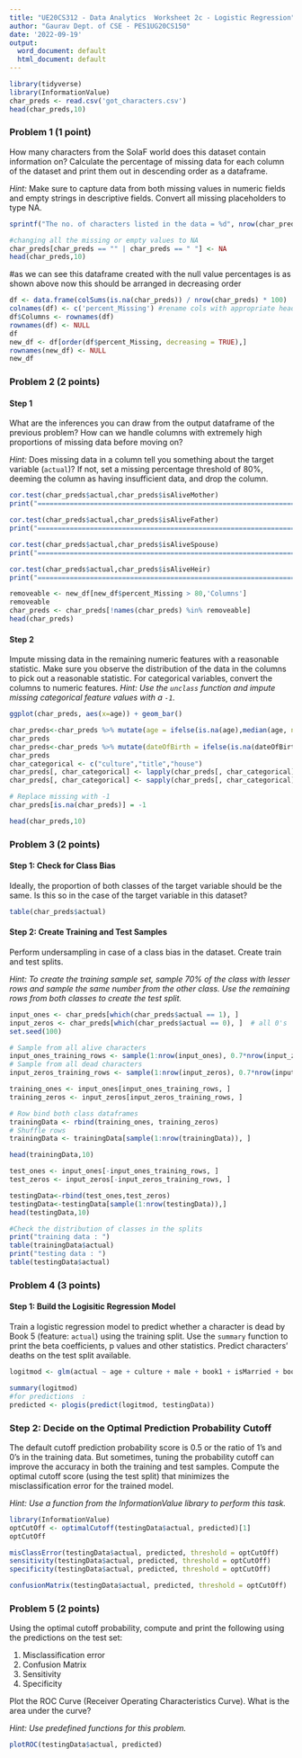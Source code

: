 ---
title: "UE20CS312 - Data Analytics  Worksheet 2c - Logistic Regression"
author: "Gaurav Dept. of CSE - PES1UG20CS150"
date: '2022-09-19'
output:
  word_document: default
  html_document: default
---
```{r}
library(tidyverse)
library(InformationValue)
char_preds <- read.csv('got_characters.csv')
head(char_preds,10)
```
### Problem 1 (1 point)

How many characters from the SoIaF world does this dataset contain information on? 
Calculate the percentage of missing data for each column of the dataset and print them out in descending order as a dataframe. 

*Hint:* Make sure to capture data from both missing values in numeric fields and empty strings in descriptive fields. Convert all missing placeholders to type NA.
```{r}
sprintf("The no. of characters listed in the data = %d", nrow(char_preds))
```

```{r}
#changing all the missing or empty values to NA
char_preds[char_preds == "" | char_preds == " "] <- NA
head(char_preds,10)
```


#as we can see this dataframe created with the null value percentages is as shown above now this should be arranged in decreasing order
```{r}
df <- data.frame(colSums(is.na(char_preds)) / nrow(char_preds) * 100)
colnames(df) <- c('percent_Missing') #rename cols with appropriate headers
df$Columns <- rownames(df)
rownames(df) <- NULL
df
new_df <- df[order(df$percent_Missing, decreasing = TRUE),]
rownames(new_df) <- NULL
new_df
```
### Problem 2 (2 points)

#### Step 1
What are the inferences you can draw from the output dataframe of the previous problem? How can we handle columns with extremely high proportions of missing data before moving on?

*Hint:* Does missing data in a column tell you something about the target variable (`actual`)? If not, set a missing percentage threshold of 80%, deeming the column as having insufficient data, and drop the column. 
```{r}
cor.test(char_preds$actual,char_preds$isAliveMother)
print("===================================================================================================")

cor.test(char_preds$actual,char_preds$isAliveFather)
print("===================================================================================================")

cor.test(char_preds$actual,char_preds$isAliveSpouse)
print("===================================================================================================")

cor.test(char_preds$actual,char_preds$isAliveHeir)
print("===================================================================================================")
```
```{r}
removeable <- new_df[new_df$percent_Missing > 80,'Columns']
removeable
char_preds <- char_preds[!names(char_preds) %in% removeable]
head(char_preds)
```
#### Step 2
Impute missing data in the remaining numeric features with a reasonable statistic. Make sure you observe the distribution of the data in the columns to pick out a reasonable statistic. For categorical variables, convert the columns to numeric features. _Hint: Use the `unclass` function and impute missing categorical feature values with a `-1`._
```{r}
ggplot(char_preds, aes(x=age)) + geom_bar() 
```

```{r}
char_preds<-char_preds %>% mutate(age = ifelse(is.na(age),median(age, na.rm = T),age))
char_preds
char_preds<-char_preds %>% mutate(dateOfBirth = ifelse(is.na(dateOfBirth),median(dateOfBirth, na.rm = T),dateOfBirth))
char_preds
char_categorical <- c("culture","title","house")
char_preds[, char_categorical] <- lapply(char_preds[, char_categorical], as.factor)
char_preds[, char_categorical] <- sapply(char_preds[, char_categorical], unclass)

# Replace missing with -1
char_preds[is.na(char_preds)] = -1

head(char_preds,10)

```
### Problem 3 (2 points)

#### Step 1: Check for Class Bias 
Ideally, the proportion of both classes of the target variable should be the same. Is this so in the case of the target variable in this dataset? 
```{r}
table(char_preds$actual)
```
#### Step 2: Create Training and Test Samples 
Perform undersampling in case of a class bias in the dataset. Create train and test splits. 

_Hint: To create the training sample set, sample 70% of the class with lesser rows and sample the same number from the other class. Use the remaining rows from both classes to create the test split._
```{r}
input_ones <- char_preds[which(char_preds$actual == 1), ]
input_zeros <- char_preds[which(char_preds$actual == 0), ]  # all 0's
set.seed(100)  

# Sample from all alive characters
input_ones_training_rows <- sample(1:nrow(input_ones), 0.7*nrow(input_zeros)) 
# Sample from all dead characters
input_zeros_training_rows <- sample(1:nrow(input_zeros), 0.7*nrow(input_zeros))
```
```{r}
training_ones <- input_ones[input_ones_training_rows, ]  
training_zeros <- input_zeros[input_zeros_training_rows, ]

# Row bind both class dataframes
trainingData <- rbind(training_ones, training_zeros)
# Shuffle rows 
trainingData <- trainingData[sample(1:nrow(trainingData)), ]

head(trainingData,10)
```
```{r}
test_ones <- input_ones[-input_ones_training_rows, ]
test_zeros <- input_zeros[-input_zeros_training_rows, ]

testingData<-rbind(test_ones,test_zeros)
testingData<-testingData[sample(1:nrow(testingData)),]
head(testingData,10)
```
```{r}
#Check the distribution of classes in the splits
print("training data : ")
table(trainingData$actual)
print("testing data : ")
table(testingData$actual)
```
### Problem 4 (3 points)

#### Step 1: Build the Logisitic Regression Model 
Train a logistic regression model to predict whether a character is dead by Book 5 (feature: `actual`) using the training split. Use the `summary` function to print the beta coefficients, p values and other statistics. Predict characters' deaths on the test split available.
```{r}
logitmod <- glm(actual ~ age + culture + male + book1 + isMarried + boolDeadRelations + isPopular + popularity, family = binomial(link="logit"), data=trainingData)

summary(logitmod)
#for predictions  : 
predicted <- plogis(predict(logitmod, testingData))
```
### Step 2: Decide on the Optimal Prediction Probability Cutoff
The default cutoff prediction probability score is 0.5 or the ratio of 1’s and 0’s in the training data. But sometimes, tuning the probability cutoff can improve the accuracy in both the training and test samples. Compute the optimal cutoff score (using the test split) that minimizes the misclassification error for the trained model.

_Hint: Use a function from the InformationValue library to perform this task._

```{r}
library(InformationValue)
optCutOff <- optimalCutoff(testingData$actual, predicted)[1] 
optCutOff
```

```{r}
misClassError(testingData$actual, predicted, threshold = optCutOff)
sensitivity(testingData$actual, predicted, threshold = optCutOff)
specificity(testingData$actual, predicted, threshold = optCutOff)
```

```{r}
confusionMatrix(testingData$actual, predicted, threshold = optCutOff)
```
### Problem 5 (2 points)
Using the optimal cutoff probability, compute and print the following using the predictions on the test set: 

1. Misclassification error
2. Confusion Matrix
3. Sensitivity
4. Specificity

Plot the ROC Curve (Receiver Operating Characteristics Curve). What is the area under the curve?

_Hint: Use predefined functions for this problem._
```{r}
plotROC(testingData$actual, predicted)
```
